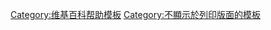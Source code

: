 {{Helpbox|clear:right;width:200px;
| templatename = 关注度标准导航
| name = [[Wikipedia:关注度|关注度]]
| bodyclass = plainlist
<!--------------------------------------------------------->
| group1 = 专题指引
| list1 = {{startflatlist}}
*[[Wikipedia:关注度 (人物)|人物]]
**[[Wikipedia:關注度 (學者)|學者]]
**[[Wikipedia:關注度 (運動員)|運動員]]
*[[Wikipedia:关注度 (书籍)|书籍]]
*[[Wikipedia:關注度 (交通)|交通]]
*[[Wikipedia:关注度 (地理特征)|地理特征]]
** [[Wikipedia:道路特殊收錄限制列表|道路特殊收錄限制]]
*[[Wikipedia:关注度 (数字)|数字]]
*[[Wikipedia:關注度 (幾何圖形)|幾何圖形]]
*[[Wikipedia:關注度 (性質表)|物质性质表]]
*[[Wikipedia:关注度 (组织)|组织]]
*[[Wikipedia:關注度 (氣旋)|气旋]]
*[[Wikipedia:关注度 (虚构)|虚构]]
*[[Wikipedia:關注度 (天體)|天體]]
*[[Wikipedia:關注度 (音樂)|音乐]]
*[[Wikipedia:關注度 (電視劇)|電視劇]]
{{endflatlist}}
| group2 = 指引草案
| list2 = {{startflatlist}}
*[[Wikipedia:关注度 (电影)|''电影'']]
*[[Wikipedia:关注度 (网站)|''网站'']]
*[[Wikipedia:關注度 (電子遊戲)|''電子遊戲'']]
*[[Wikipedia:关注度 (事件)|''事件'']]
*[[Wikipedia:关注度 (地震)|''地震'']]
*[[Wikipedia:關注度 (動物)|''動物'']]
{{endflatlist}}
| group3 = 参考
| list3 =
*[[Wikipedia:關注度簡明介紹|關注度說明]]
*[[:Category:維基專題關注度建議|維基專題關注度建議]]
*[[Wikipedia:頁面存廢討論|頁面存廢討論]]
}}<noinclude>
{{documentation}}
[[Category:维基百科帮助模板]]
[[Category:不顯示於列印版面的模板]]
</noinclude>